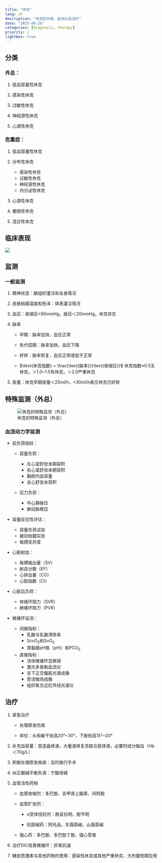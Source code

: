 ```yaml
---
title: "休克"
lang: zh
description: "休克的分类、监测以及治疗"
date: "2025-08-28"
categories: [diagnosis, therapy]
priority: 1
lightbox: true
---
```


## 分类

### 外总：

1.  低血容量性休克

2.  感染性休克

3.  过敏性休克

4.  神经源性休克

5.  心源性休克

### 危重症：

1.  低血容量性休克

2.  分布性休克

    -   感染性休克
    -   过敏性休克
    -   神经源性休克
    -   内分泌性休克

3.  心源性休克

4.  梗阻性休克

5.  混合性休克

## 临床表现

![](images/paste-1.png)

## 监测

### 一般监测

1.  精神状态：脑组织灌注和全身情况

2.  皮肤粘膜温度和色泽：体表灌注情况

3.  血压：收缩压\<90mmHg，脉压＜20mmHg，休克存在

4.  脉率

    -   早期：脉率加快，血压正常

    -   失代偿期：脉率加快，血压下降

    -   好转：脉率恢复，血压正常或低于正常

    -   $\text{休克指数} = \frac{\text{脉率}}{\text{收缩压}}$ 休克指数≈0.5无休克，＞1.0\~1.5有休克，＞2.0严重休克

5.  尿量：休克早期尿量＜25ml/h，\>30ml/h表示休克已好转

## 特殊监测（外总）

![休克的特殊监测（外总）](images/paste-2.png)

### 血流动力学监测

-   前负荷指标：

    -   容量负荷：

        -   左心室舒张末期容积
        -   右心室舒张末期容积
        -   胸腔内血容量
        -   全心舒张末容积

    -   压力负荷：

        -   中心静脉压
        -   肺动脉楔压

-   容量反应性评估：

    -   容量负荷试验
    -   被动抬腿实验
    -   每搏变异度

-   心脏射血：

    -   每搏输出量（SV）
    -   射血分数（EF）
    -   心排血量（CO）
    -   心脏指数（CI）

-   心脏后负荷：

    -   体循环阻力（SVR）
    -   肺循环阻力（PVR）

-   微循环监测：

    -   间接指标：
        -   乳酸与乳酸清除率
        -   ScvO~2~和SvO~2~
        -   胃黏膜pH值（pHi）和PCO~2~
    -   直接指标：
        -   活体微循环显微镜
        -   激光多普勒血流仪
        -   舌下正交偏振光谱成像
        -   旁流暗场成像
        -   组织氧合近红外线光谱仪

## 治疗

1.  紧急治疗

    -   处理原发伤病

    -   体位：头和躯干抬高20°\~30°，下肢抬高15°\~20°

2.  补充血容量：首选晶体液，大量液体复苏联合胶体液，必要时成分输血（Hb＜70g/L）

3.  积极处理原发疾病：及时施行手术

4.  纠正酸碱平衡失调：宁酸毋碱

5.  血管活性药物

    -   血管收缩剂：多巴胺、去甲肾上腺素、间羟胺

    -   血管扩张剂：

        -   α受体拮抗剂：酚妥拉明，酚苄明

        -   抗胆碱药：阿托品，东莨菪碱，山莨菪碱

    -   强心药：多巴胺、多巴酚丁胺、强心苷类

6.  治疗DIC改善微循环：肝素抗凝

7.  糖皮质激素与其他药物的使用：感染性休克或其他严重休克，大剂量短期应用
